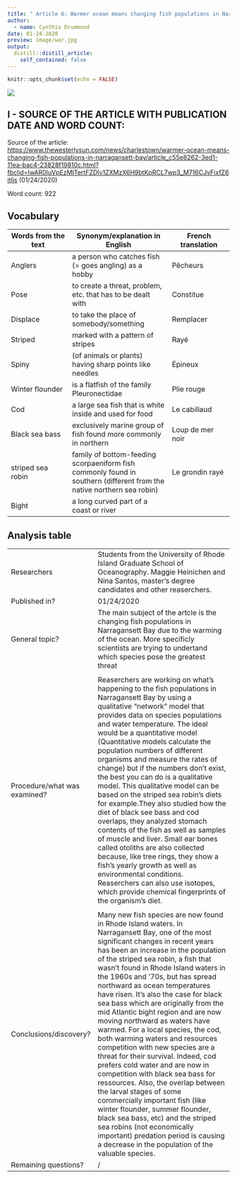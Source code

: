 ```yaml
---
title: " Article 6: Warmer ocean means changing fish populations in Narragansett Bay "
author:
  - name: Cynthia Drummond
date: 01-24-2020
preview: image/war.jpg
output:
  distill::distill_article:
    self_contained: false
---
```


```r
knitr::opts_chunk$set(echo = FALSE)
```

![](/media/sf_shared/projects/clementine-deleuze-blog/_posts/2020-02-17-article-6/image/war.jpg) 

## I - SOURCE OF THE ARTICLE WITH PUBLICATION DATE AND WORD COUNT:
Source of the article: <https://www.thewesterlysun.com/news/charlestown/warmer-ocean-means-changing-fish-populations-in-narragansett-bay/article_c55e8262-3ed1-11ea-bac4-23828f19810c.html?fbclid=IwAR0IuVpEzMITertFZDIv1ZXMzX6H9btKpRCL7wp3_M716CJvFixfZ6itIjs> (01/24/2020)

Word count: 922

## Vocabulary 

| Words from the text | Synonym/explanation in English | French translation |
| ------------------- | ------------------------------ | ------------------- |
| Anglers | a person who catches fish (= goes angling) as a hobby | Pêcheurs |
| Pose | to create a threat, problem, etc. that has to be dealt with | Constitue |
| Displace | to take the place of somebody/something | Remplacer |
| Striped | marked with a pattern of stripes | Rayé |
| Spiny | (of animals or plants) having sharp points like needles | Épineux |
| Winter flounder | is a flatfish of the family Pleuronectidae | Plie rouge |
| Cod | a large sea fish that is white inside and used for food | Le cabillaud |
| Black sea bass | exclusively marine group of fish found more commonly in northern | Loup de mer noir |
| striped sea robin | family of bottom-feeding scorpaeniform fish commonly found in southern (different from the native northern sea robin) | Le grondin rayé |
| Bight | a long curved part of a coast or river |



## Analysis table 

|                              |                                                                     |
| ---------------------------- | ------------------------------------------------------------------- |
| Researchers                  | Students from the University of Rhode Island Graduate School of Oceanography. Maggie Heinichen and Nina Santos, master's degree candidates and other reaserchers.| 
| Published in?                | 01/24/2020 |
| General topic?               | The main subject of the artcle is the changing fish populations in Narragansett Bay due to the warming of the ocean. More specificly scientists are trying to undertand which species pose the greatest threat | 
| | |
| Procedure/what was examined? | Reaserchers are working on what's happening to the fish populations in Narragansett Bay by using a qualitative “network” model that provides data on species populations and water temperature. The ideal would be a quantitative model (Quantitative models calculate the population numbers of different organisms and measure the rates of change) but if the numbers don't exist, the best you can do is a qualitative model. This qualitative model can be based on the striped sea robin's diets for example.They also studied how the diet of black see bass and cod overlaps, they analyzed stomach contents of the fish as well as samples of muscle and liver. Small ear bones called otoliths are also collected because, like tree rings, they show a fish’s yearly growth as well as environmental conditions. Reaserchers can also use isotopes, which provide chemical fingerprints of the organism's diet.|
| |  |
| Conclusions/discovery?       | Many new fish species are now found in Rhode Island waters. In Narragansett Bay, one of the most significant changes in recent years has been an increase in the population of the striped sea robin, a fish that wasn’t found in Rhode Island waters in the 1960s and '70s, but has spread northward as ocean temperatures have risen. It's also the case for black sea bass which are originally from the mid Atlantic bight region and are now moving northward as waters have warmed. For a local species, the cod, both warming waters and resources competition with new species are a threat for their survival. Indeed, cod prefers cold water and are now in competition with black sea bass for ressources. Also, the overlap between the larval stages of some commercially important fish (like winter flounder, summer flounder, black sea bass, etc) and the striped sea robins (not economically important) predation period is causing a decrease in the population of the valuable species. |
| Remaining questions?         | / |








